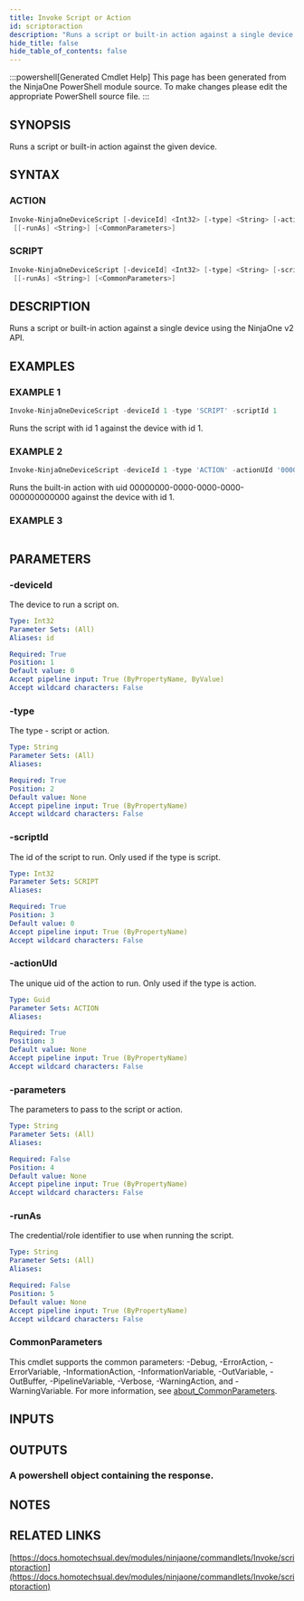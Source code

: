 ```yaml
---
title: Invoke Script or Action
id: scriptoraction
description: "Runs a script or built-in action against a single device using the NinjaOne v2 API."
hide_title: false
hide_table_of_contents: false
---
```


:::powershell[Generated Cmdlet Help]
This page has been generated from the NinjaOne PowerShell module source. To make changes please edit the appropriate PowerShell source file.
:::

## SYNOPSIS

Runs a script or built-in action against the given device.

## SYNTAX

### ACTION

```powershell
Invoke-NinjaOneDeviceScript [-deviceId] <Int32> [-type] <String> [-actionUId] <Guid> [[-parameters] <String>]
 [[-runAs] <String>] [<CommonParameters>]
```

### SCRIPT

```powershell
Invoke-NinjaOneDeviceScript [-deviceId] <Int32> [-type] <String> [-scriptId] <Int32> [[-parameters] <String>]
 [[-runAs] <String>] [<CommonParameters>]
```

## DESCRIPTION

Runs a script or built-in action against a single device using the NinjaOne v2 API.

## EXAMPLES

### EXAMPLE 1

```powershell
Invoke-NinjaOneDeviceScript -deviceId 1 -type 'SCRIPT' -scriptId 1
```

Runs the script with id 1 against the device with id 1.

### EXAMPLE 2

```powershell
Invoke-NinjaOneDeviceScript -deviceId 1 -type 'ACTION' -actionUId '00000000-0000-0000-0000-000000000000'
```

Runs the built-in action with uid 00000000-0000-0000-0000-000000000000 against the device with id 1.

### EXAMPLE 3

```powershell

```

## PARAMETERS

### -deviceId

The device to run a script on.

```yaml
Type: Int32
Parameter Sets: (All)
Aliases: id

Required: True
Position: 1
Default value: 0
Accept pipeline input: True (ByPropertyName, ByValue)
Accept wildcard characters: False
```

### -type

The type - script or action.

```yaml
Type: String
Parameter Sets: (All)
Aliases:

Required: True
Position: 2
Default value: None
Accept pipeline input: True (ByPropertyName)
Accept wildcard characters: False
```

### -scriptId

The id of the script to run.
Only used if the type is script.

```yaml
Type: Int32
Parameter Sets: SCRIPT
Aliases:

Required: True
Position: 3
Default value: 0
Accept pipeline input: True (ByPropertyName)
Accept wildcard characters: False
```

### -actionUId

The unique uid of the action to run.
Only used if the type is action.

```yaml
Type: Guid
Parameter Sets: ACTION
Aliases:

Required: True
Position: 3
Default value: None
Accept pipeline input: True (ByPropertyName)
Accept wildcard characters: False
```

### -parameters

The parameters to pass to the script or action.

```yaml
Type: String
Parameter Sets: (All)
Aliases:

Required: False
Position: 4
Default value: None
Accept pipeline input: True (ByPropertyName)
Accept wildcard characters: False
```

### -runAs

The credential/role identifier to use when running the script.

```yaml
Type: String
Parameter Sets: (All)
Aliases:

Required: False
Position: 5
Default value: None
Accept pipeline input: True (ByPropertyName)
Accept wildcard characters: False
```

### CommonParameters

This cmdlet supports the common parameters: -Debug, -ErrorAction, -ErrorVariable, -InformationAction, -InformationVariable, -OutVariable, -OutBuffer, -PipelineVariable, -Verbose, -WarningAction, and -WarningVariable. For more information, see [about_CommonParameters](http://go.microsoft.com/fwlink/?LinkID=113216).

## INPUTS


## OUTPUTS

### A powershell object containing the response.

## NOTES

## RELATED LINKS

[https://docs.homotechsual.dev/modules/ninjaone/commandlets/Invoke/scriptoraction](https://docs.homotechsual.dev/modules/ninjaone/commandlets/Invoke/scriptoraction)
